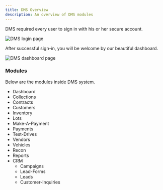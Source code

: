 ```yaml
---
title: DMS Overview
description: An overview of DMS modules
---
```


DMS required every user to sign in with his or her secure account.

![DMS login page](../../../assets/images/signin.png)

After successful sign-in, you will be welcome by our beautiful dashboard.

![DMS dashboard page](../../../assets/images/dashboard.png)


### Modules
Below are the modules inside DMS system.

<FileTree>

- Dashboard
- Collections
- Contracts
- Customers
- Inventory
- Lots
- Make-A-Payment
- Payments
- Test-Drives
- Vendors
- Vehicles
- Recon
- Reports
- CRM
    - Campaigns
    - Lead-Forms
    - Leads
    - Customer-Inquiries

</FileTree>